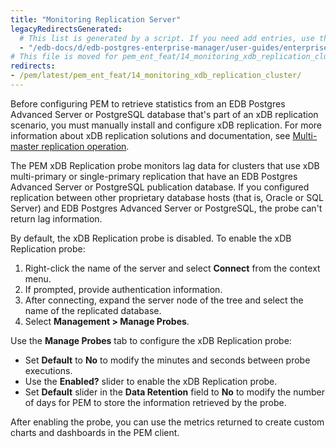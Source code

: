 ```yaml
---
title: "Monitoring Replication Server"
legacyRedirectsGenerated:
  # This list is generated by a script. If you need add entries, use the `legacyRedirects` key.
  - "/edb-docs/d/edb-postgres-enterprise-manager/user-guides/enterprise-features-guide/8.0/monitoring_xdb_replication_cluster.html"
# This file is moved for pem_ent_feat/14_monitoring_xdb_replication_cluster.mdx
redirects:
- /pem/latest/pem_ent_feat/14_monitoring_xdb_replication_cluster/
---
```


Before configuring PEM to retrieve statistics from an EDB Postgres Advanced Server or PostgreSQL database that's part of an xDB replication scenario, you must manually install and configure xDB replication. For more information about xDB replication solutions and documentation, see [Multi-master replication operation](/eprs/latest/06_mmr_operation/).

The PEM xDB Replication probe monitors lag data for clusters that use xDB multi-primary or single-primary replication that have an EDB Postgres Advanced Server or PostgreSQL publication database. If you configured replication between other proprietary database hosts (that is, Oracle or SQL Server) and EDB Postgres Advanced Server or PostgreSQL, the probe can't return lag information.

By default, the xDB Replication probe is disabled. To enable the xDB Replication probe:
1.  Right-click the name of the server and select **Connect** from the context menu. 
1.  If prompted, provide authentication information. 
1.  After connecting, expand the server node of the tree and select the name of the replicated database. 
1.  Select **Management > Manage Probes**.

Use the **Manage Probes** tab to configure the xDB Replication probe:

-   Set **Default** to **No** to modify the minutes and seconds between probe executions.
-   Use the **Enabled?** slider to enable the xDB Replication probe.
-   Set **Default** slider in the **Data Retention** field to **No** to modify the number of days for PEM to store the information retrieved by the probe.

After enabling the probe, you can use the metrics returned to create custom charts and dashboards in the PEM client.
